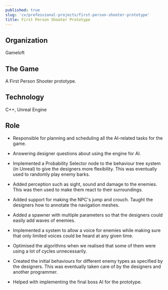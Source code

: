 ```yaml
---
published: true
slug: 'cv/professional-projects/first-person-shooter-prototype'
title: First Person Shooter Prototype
---
```


## Organization

Gameloft

## The Game

A First Person Shooter prototype.

## Technology

C++, Unreal Engine

## Role

-   Responsible for planning and scheduling all the AI-related tasks for the game.

-   Answering designer questions about using the engine for AI.

-   Implemented a Probability Selector node to the behaviour tree system (in Unreal) to give the designers more
    flexibility. This was eventually used to randomly play enemy barks.

-   Added perception such as sight, sound and damage to the enemies. This was then used to make them react to their
    surroundings.

-   Added support for making the NPC's jump and crouch. Taught the designers how to annotate the navigation meshes.

-   Added a spawner with multiple parameters so that the designers could easily add waves of enemies.

-   Implemented a system to allow a voice for enemies while making sure that only limited voices could be heard at any
    given time.

-   Optimised the algorithms when we realised that some of them were using a lot of cycles unnecessarily.

-   Created the initial behaviours for different enemy types as specified by the designers. This was eventually taken
    care of by the designers and another programmer.

-   Helped with implementing the final boss AI for the prototype.
